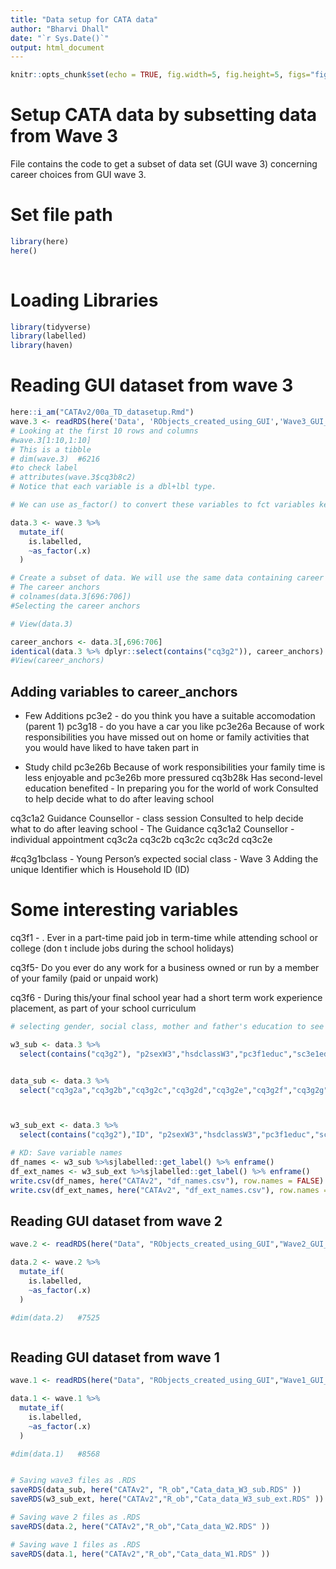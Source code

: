 ```yaml
---
title: "Data setup for CATA data"
author: "Bharvi Dhall"
date: "`r Sys.Date()`"
output: html_document
---
```


```r
knitr::opts_chunk$set(echo = TRUE, fig.width=5, fig.height=5, figs="figsBD/")
```

# Setup CATA data by subsetting data from Wave 3
File contains the code to get a subset of data set (GUI wave 3) concerning career choices from GUI wave 3.

# Set file path

```r
library(here)
here()
  
```

# Loading Libraries

```r
library(tidyverse)
library(labelled)
library(haven)
```

# Reading GUI dataset from wave 3

```r
here::i_am("CATAv2/00a_TD_datasetup.Rmd")
wave.3 <- readRDS(here('Data', 'RObjects_created_using_GUI','Wave3_GUI_17yr.RDS'))
# Looking at the first 10 rows and columns
#wave.3[1:10,1:10]
# This is a tibble
# dim(wave.3)  #6216
#to check label
# attributes(wave.3$cq3b8c2)
# Notice that each variable is a dbl+lbl type. 

# We can use as_factor() to convert these variables to fct variables keeping and showing only the labels.

data.3 <- wave.3 %>%
  mutate_if(
    is.labelled,
    ~as_factor(.x)
  )

# Create a subset of data. We will use the same data containing career driving factors.
# The career anchors
# colnames(data.3[696:706])
#Selecting the career anchors

# View(data.3)

career_anchors <- data.3[,696:706]
identical(data.3 %>% dplyr::select(contains("cq3g2")), career_anchors)
#View(career_anchors)


```


## Adding variables to career_anchors

+ Few Additions
pc3e2 - do you think you have a suitable accomodation (parent 1)
pc3g18 - do you have a car you like
pc3e26a Because of work responsibilities you have missed out on home or family  activities that you would have liked to have taken part in

+ Study child
pc3e26b Because of work responsibilities your family time is less enjoyable and pc3e26b more pressured
cq3b28k Has second-level education benefited - In preparing you for the world of  work Consulted to help decide what to do after leaving school  
 
cq3c1a2 Guidance Counsellor - class session  Consulted to help decide what to do after leaving school - The Guidance
 cq3c1a2 Counsellor - individual appointment
 cq3c2a
 cq3c2b
 cq3c2c
 cq3c2d
 cq3c2e

#cq3g1bclass -   Young Person's expected social class - Wave 3
Adding the unique Identifier which is Household ID (ID)


# Some interesting variables 
cq3f1 -  . Ever in a part-time paid job in term-time while attending school or college  (don t include jobs during the school holidays)

cq3f5-  Do you ever do any work for a business owned or run by a member of your      family (paid or unpaid work)

cq3f6 - During this/your final school year had a short term work experience      placement, as part of your school curriculum
```r
# selecting gender, social class, mother and father's education to see how they impact the career choices

w3_sub <- data.3 %>%
  select(contains("cq3g2"), "p2sexW3","hsdclassW3","pc3f1educ","sc3e1educ", "cq3b33a","cq3b8c3","cq3b8c2", "CognitiveNamingTotal", "CognitiveMathsTotal", "CognitiveVocabularyTotal", "pc3f14", "sc3e14", "cq3k7a", "pc3c3", "sc3b1", "cq3e1a", "cq3e1b", "cq3e1c", "cq3e1d", "cq3e1f", "cq3c13a", "cq3c3","pc3e2", "p3q4a", "p3q4b","p3q5","cq3b17a")


data_sub <- data.3 %>%
  select("cq3g2a","cq3g2b","cq3g2c","cq3g2d","cq3g2e","cq3g2f","cq3g2g","cq3g2h","cq3g2i","cq3g2j","cq3g2k","p2sexW3","pc3f1educ","p1empW3","w3equivinc","cq3e1a","cq3e1b","cq3e1c","cq3e1d","cq3e1f","cq3c2a","cq3c2b","cq3c2c","cq3c2d","cq3c2e","cq3g4f","cq3g4h","cq3g4j","CognitiveNamingTotal","CognitiveMathsTotal","CognitiveVocabularyTotal","cq3b4a","w3cq_conscientious","ID","p3q4a", "p3q4b", "cq3a3ayr", "cq3f1","cq3f5","cq3f6" )



w3_sub_ext <- data.3 %>%
  select(contains("cq3g2"),"ID", "p2sexW3","hsdclassW3","pc3f1educ","sc3e1educ", "cq3b33a","cq3b8c3","cq3b8c2", "CognitiveNamingTotal", "CognitiveMathsTotal", "CognitiveVocabularyTotal", "pc3f14", "sc3e14", "cq3k7a", "pc3c3", "sc3b1", "cq3e1a", "cq3e1b", "cq3e1c", "cq3e1d", "cq3e1f", "cq3c13a", "cq3c3","pc3e2", "p3q4a", "p3q4b","p3q5","pc3e26b" ,"cq3b28k","cq3c1a2", "cq3c1a2", "cq3c2a" , "cq3c2b", "cq3c2c", "cq3c2d", "cq3c2e", "cq3g1bclass","cq3b17a")

# KD: Save variable names
df_names <- w3_sub %>%sjlabelled::get_label() %>% enframe()
df_ext_names <- w3_sub_ext %>%sjlabelled::get_label() %>% enframe()
write.csv(df_names, here("CATAv2", "df_names.csv"), row.names = FALSE)
write.csv(df_ext_names, here("CATAv2", "df_ext_names.csv"), row.names = FALSE)

```


## Reading GUI dataset from wave 2
```r

wave.2 <- readRDS(here("Data", "RObjects_created_using_GUI","Wave2_GUI_13yr.RDS"))

data.2 <- wave.2 %>%
  mutate_if(
    is.labelled,
    ~as_factor(.x)
  )

#dim(data.2)   #7525



```


## Reading GUI dataset from wave 1
```r

wave.1 <- readRDS(here("Data", "RObjects_created_using_GUI","Wave1_GUI_9yr.RDS"))

data.1 <- wave.1 %>%
  mutate_if(
    is.labelled,
    ~as_factor(.x)
  )

#dim(data.1)   #8568



```


```r


# Saving wave3 files as .RDS
saveRDS(data_sub, here("CATAv2", "R_ob","Cata_data_W3_sub.RDS" ))
saveRDS(w3_sub_ext, here("CATAv2","R_ob","Cata_data_W3_sub_ext.RDS" ))

# Saving wave 2 files as .RDS
saveRDS(data.2, here("CATAv2","R_ob","Cata_data_W2.RDS" ))

# Saving wave 1 files as .RDS
saveRDS(data.1, here("CATAv2","R_ob","Cata_data_W1.RDS" ))
```


